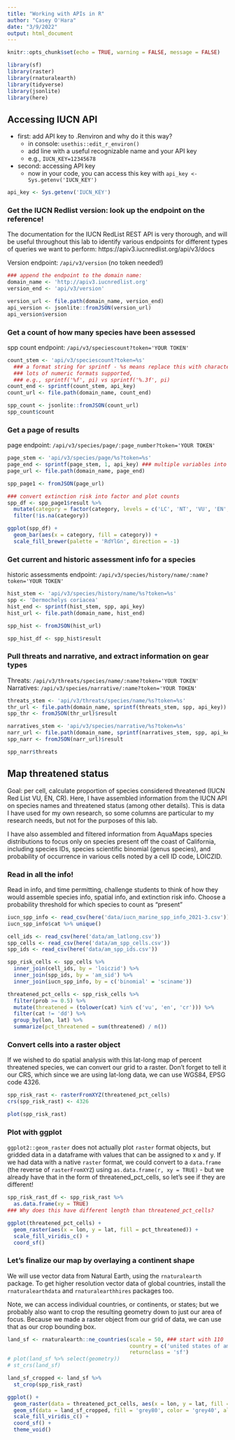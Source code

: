 ```yaml
---
title: "Working with APIs in R"
author: "Casey O'Hara"
date: "3/9/2022"
output: html_document
---
```


```r
knitr::opts_chunk$set(echo = TRUE, warning = FALSE, message = FALSE)

library(sf)
library(raster)
library(rnaturalearth)
library(tidyverse)
library(jsonlite)
library(here)

```

## Accessing IUCN API

- first: add API key to .Renviron and why do it this way?
    - in console: `usethis::edit_r_environ()`
    - add line with a useful recognizable name and your API key
    - e.g., `IUCN_KEY=12345678`
- second: accessing API key
    - now in your code, you can access this key with `api_key <- Sys.getenv('IUCN_KEY')`

```r
api_key <- Sys.getenv('IUCN_KEY')
```

### Get the IUCN Redlist version: look up the endpoint on the reference!

The documentation for the IUCN RedList REST API is very thorough, and will be useful throughout this lab to identify various endpoints for different types of queries we want to perform: https://apiv3.iucnredlist.org/api/v3/docs

Version endpoint: `/api/v3/version` (no token needed!)

```r
### append the endpoint to the domain name: 
domain_name <- 'http://apiv3.iucnredlist.org'
version_end <- 'api/v3/version'

version_url <- file.path(domain_name, version_end)
api_version <- jsonlite::fromJSON(version_url)
api_version$version
```

### Get a count of how many species have been assessed

spp count endpoint: `/api/v3/speciescount?token='YOUR TOKEN'`
```r
count_stem <- 'api/v3/speciescount?token=%s' 
  ### a format string for sprintf - %s means replace this with character string var;
  ### lots of numeric formats supported, 
  ### e.g., sprintf('%f', pi) vs sprintf('%.3f', pi)
count_end <- sprintf(count_stem, api_key)
count_url <- file.path(domain_name, count_end)

spp_count <- jsonlite::fromJSON(count_url)
spp_count$count
```

### Get a page of results

page endpoint: `/api/v3/species/page/:page_number?token='YOUR TOKEN'`
```r
page_stem <- 'api/v3/species/page/%s?token=%s'
page_end <- sprintf(page_stem, 1, api_key) ### multiple variables into format string
page_url <- file.path(domain_name, page_end)

spp_page1 <- fromJSON(page_url)

### convert extinction risk into factor and plot counts
spp_df <- spp_page1$result %>%
  mutate(category = factor(category, levels = c('LC', 'NT', 'VU', 'EN', 'CR', 'EX'))) %>%
  filter(!is.na(category))

ggplot(spp_df) +
  geom_bar(aes(x = category, fill = category)) +
  scale_fill_brewer(palette = 'RdYlGn', direction = -1)
```

### Get current and historic assessment info for a species

historic assessments endpoint: `/api/v3/species/history/name/:name?token='YOUR TOKEN'`

```r
hist_stem <- 'api/v3/species/history/name/%s?token=%s'
spp <- 'Dermochelys coriacea'
hist_end <- sprintf(hist_stem, spp, api_key)
hist_url <- file.path(domain_name, hist_end)

spp_hist <- fromJSON(hist_url)

spp_hist_df <- spp_hist$result
```

### Pull threats and narrative, and extract information on gear types

Threats: `/api/v3/threats/species/name/:name?token='YOUR TOKEN'`
Narratives: `/api/v3/species/narrative/:name?token='YOUR TOKEN'`
```r
threats_stem <- 'api/v3/threats/species/name/%s?token=%s'
thr_url <- file.path(domain_name, sprintf(threats_stem, spp, api_key))
spp_thr <- fromJSON(thr_url)$result

narratives_stem <- 'api/v3/species/narrative/%s?token=%s'
narr_url <- file.path(domain_name, sprintf(narratives_stem, spp, api_key))
spp_narr <- fromJSON(narr_url)$result

spp_narr$threats
```

## Map threatened status

Goal: per cell, calculate proportion of species considered threatened (IUCN Red List VU, EN, CR).  Here, I have assembled information from the IUCN API on species names and threatened status (among other details).  This is data I have used for my own research, so some columns are particular to my research needs, but not for the purposes of this lab.

I have also assembled and filtered information from AquaMaps species distributions to focus only on species present off the coast of California, including species IDs, species scientific binomial (genus species), and probability of occurrence in various cells noted by a cell ID code, LOICZID.

### Read in all the info!

Read in info, and time permitting, challenge students to think of how they would assemble species info, spatial info, and extinction risk info.  Choose a probability threshold for which species to count as "present"

```r
iucn_spp_info <- read_csv(here('data/iucn_marine_spp_info_2021-3.csv'))
iucn_spp_info$cat %>% unique()

cell_ids <- read_csv(here('data/am_latlong.csv'))
spp_cells <- read_csv(here('data/am_spp_cells.csv'))
spp_ids <- read_csv(here('data/am_spp_ids.csv'))
```


```r
spp_risk_cells <- spp_cells %>%
  inner_join(cell_ids, by = 'loiczid') %>%
  inner_join(spp_ids, by = 'am_sid') %>%
  inner_join(iucn_spp_info, by = c('binomial' = 'sciname'))

threatened_pct_cells <- spp_risk_cells %>%
  filter(prob >= 0.5) %>%
  mutate(threatened = (tolower(cat) %in% c('vu', 'en', 'cr'))) %>%
  filter(cat != 'dd') %>%
  group_by(lon, lat) %>%
  summarize(pct_threatened = sum(threatened) / n())
```

### Convert cells into a raster object

If we wished to do spatial analysis with this lat-long map of percent threatened species, we can convert our grid to a raster.  Don't forget to tell it our CRS, which since we are using lat-long data, we can use WGS84, EPSG code 4326.

```r
spp_risk_rast <- rasterFromXYZ(threatened_pct_cells)
crs(spp_risk_rast) <- 4326

plot(spp_risk_rast)
```

### Plot with ggplot

`ggplot2::geom_raster` does not actually plot `raster` format objects, but gridded data in a dataframe with values that can be assigned to x and y.  If we had data with a native `raster` format, we could convert to a `data.frame` (the reverse of `rasterFromXYZ`) using `as.data.frame(r, xy = TRUE)` - but we already have that in the form of threatened_pct_cells, so let's see if they are different!  

```r
spp_risk_rast_df <- spp_risk_rast %>%
  as.data.frame(xy = TRUE)
### Why does this have different length than threatened_pct_cells?

ggplot(threatened_pct_cells) +
  geom_raster(aes(x = lon, y = lat, fill = pct_threatened)) +
  scale_fill_viridis_c() +
  coord_sf()
```

### Let's finalize our map by overlaying a continent shape

We will use vector data from Natural Earth, using the `rnaturalearth` package.  To get higher resolution vector data of global countries, install the `rnaturalearthdata` and `rnaturalearthhires` packages too.

Note, we can access individual countries, or continents, or states; but we probably also want to crop the resulting geometry down to just our area of focus.  Because we made a raster object from our grid of data, we can use that as our crop bounding box.

```r
land_sf <- rnaturalearth::ne_countries(scale = 50, ### start with 110
                                       country = c('united states of america', 'mexico'),
                                       returnclass = 'sf')
# plot(land_sf %>% select(geometry))
# st_crs(land_sf)

land_sf_cropped <- land_sf %>%
  st_crop(spp_risk_rast)

ggplot() +
  geom_raster(data = threatened_pct_cells, aes(x = lon, y = lat, fill = pct_threatened)) +
  geom_sf(data = land_sf_cropped, fill = 'grey80', color = 'grey40', alpha = .5) +
  scale_fill_viridis_c() +
  coord_sf() +
  theme_void()
```

